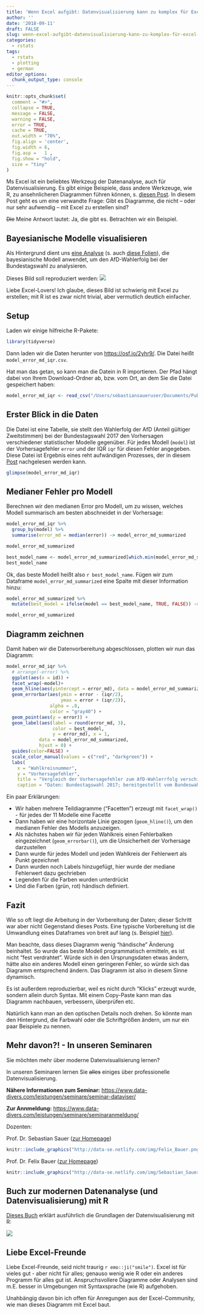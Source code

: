 ```yaml
---
title: 'Wenn Excel aufgibt: Datenvisualisierung kann zu komplex für Excel werden'
author: ''
date: '2018-09-11'
draft: FALSE
slug: wenn-excel-aufgibt-datenvisualisierung-kann-zu-komplex-für-excel-werden
categories:
  - rstats
tags:
  - rstats
  - plotting
  - german
editor_options: 
  chunk_output_type: console
---
```




```r

knitr::opts_chunk$set(
  comment = "#>",
  collapse = TRUE,
  message = FALSE,
  warning = FALSE,
  error = TRUE,
  cache = TRUE,
  out.width = "70%",
  fig.align = 'center',
  fig.width = 6,
  fig.asp =   1 ,
  fig.show = "hold",
  size = "tiny"
)

```




Ms Excel ist ein beliebtes Werkzeug der Datenanalyse, auch für Datenvisualisierung. Es gibt einige Beispiele, dass andere Werkzeuge, wie R, zu ansehnlicheren Diagrammen führen können, s. [diesen Post](https://data-se.netlify.com/2017/11/20/great-dataviz-examples-in-rstats/). In diesem Post geht es um eine verwandte Frage: Gibt es Diagramme, die nicht -- oder nur sehr aufwendig -- mit Excel zu erstellen sind?

~~Die~~ Meine Antwort lautet: Ja, die gibt es. Betrachten wir ein Beispiel.


## Bayesianische Modelle visualisieren


Als Hintergrund dient uns [eine Analyse](https://data-se.netlify.com/2018/08/25/bayesian-modeling-of-populist-party-success-in-german-federal-elections/) (s. auch [diese Folien](http://data-se.netlify.com/slides/afd_dgps2018/afd_dgps2018.html)), 
die bayesianische Modell anwendet, um den AfD-Wahlerfolg bei der Bundestagswahl zu analysieren.

Dieses Bild soll reproduziert werden: ![](http://data-se.netlify.com/slides/afd_dgps2018/img/model_pred.png)

Liebe Excel-Lovers! Ich glaube, dieses Bild ist schwierig mit Excel zu erstellen; mit R ist es zwar nicht trivial, aber vermutlich deutlich einfacher.


## Setup

Laden wir einige hilfreiche R-Pakete:

```r
library(tidyverse)
```



Dann laden wir die Daten herunter von <https://osf.io/2yhr9/>. Die Datei heißt `model_error_md_iqr.csv`.

 Hat man das getan, so kann man die Datein in R importieren. Der Pfad hängt dabei von Ihrem Download-Ordner ab, bzw. vom Ort, an dem Sie die Datei gespeichert haben:


```r
model_error_md_iqr <- read_csv("/Users/sebastiansaueruser/Documents/Publikationen/blog_ses/data_se/data/afd/model_error_md_iqr.csv")
```


## Erster Blick in die Daten


Die Datei ist eine Tabelle, sie stellt den Wahlerfolg der AfD (Anteil gültiger Zweitstimmen) bei der Bundestagswahl 2017 den Vorhersagen verschiedener statistischer Modelle gegenüber. Für jedes Modell (`model`) ist der Vorhersagefehler `error` und der IQR `iqr` für diesen Fehler angegeben. Diese Datei ist Ergebnis eines reht aufwändigen Prozesses, der in diesem [Post](https://data-se.netlify.com/2018/08/25/bayesian-modeling-of-populist-party-success-in-german-federal-elections/) nachgelesen werden kann.

```r
glimpse(model_error_md_iqr)
```



## Medianer Fehler pro Modell
Berechnen wir den medianen Error pro Modell, um zu wissen, welches Modell summarisch am besten abschneidet in der Vorhersage:

```r
model_error_md_iqr %>% 
  group_by(model) %>%
  summarise(error_md = median(error)) -> model_error_md_summarized

model_error_md_summarized

best_model_name <- model_error_md_summarized[which.min(model_error_md_summarized$error_md), 1] %>% simplify()
best_model_name

```


Ok, das beste Modell heißt also `r best_model_name`. Fügen wir zum Dataframe `model_error_md_summarized` eine Spalte mit dieser Information hinzu:


```r
model_error_md_summarized %>% 
  mutate(best_model = ifelse(model == best_model_name, TRUE, FALSE)) -> model_error_md_summarized

model_error_md_summarized
```


## Diagramm zeichnen

Damit haben wir die Datenvorbereitung abgeschlossen, plotten wir nun das Diagramm:

```r
model_error_md_iqr %>% 
  # arrange(-error) %>% 
  ggplot(aes(x = id)) +
  facet_wrap(~model)+
  geom_hline(aes(yintercept = error_md), data = model_error_md_summarized) +
  geom_errorbar(aes(ymin = error - (iqr/2),
                    ymax = error + (iqr/2)),
                alpha = .8,
                color = "gray40") +
  geom_point(aes(y = error)) +
  geom_label(aes(label = round(error_md, 3),
                 color = best_model,
                 y = error_md), x = 1,  
            data = model_error_md_summarized, 
            hjust = 0) +
  guides(color=FALSE) +
  scale_color_manual(values = c("red", "darkgreen")) +
  labs(
    x = "Wahlkreisnummer",
    y = "Vorhersagefehler",
    title = "Vergleich der Vorhersagefehler zum AfD-Wahlerrfolg verschiedener Modelle",
    caption = "Daten: Bundestagswahl 2017; bereitgestellt vom Bundeswahlleiter")
```


Ein paar Erklärungen:


- Wir haben mehrere Teildiagramme ("Facetten") erzeugt mit `facet_wrap()` - für jedes der 11 Modelle eine Facette
- Dann haben wir eine horizontale Linie gezogen (`geom_hline()`), um den medianen Fehler des Modells anzuzeigen.
- Als nächstes haben wir für jeden Wahlkreis einen Fehlerbalken eingezeichnet (`geom_errorbar()`), um die Unsicherheit der Vorhersage darzustellen
- Dann wurde für jedes Modell und jeden Wahlkreis der Fehlerwert als Punkt gezeichnet
- Dann wurden noch Labels hinzugefügt, hier wurde der mediane Fehlerwert dazu gechrieben
- Legenden für die Farben wurden unterdrückt
- Und die Farben (grün, rot) händisch definiert.



## Fazit

Wie so oft liegt die Arbeitung in der Vorbereitung der Daten; dieser Schritt war aber nicht Gegenstand dieses Posts. Eine typische Vorbereitung ist die Umwandlung eines Dataframes von breit auf lang (s. Beispiel [hier](https://data-se.netlify.com/2016/07/04/gather-long-to-wide-format/)).


Man beachte, dass dieses Diagramm wenig "händische" Änderung beinhaltet. So wurde das beste Modell programmatisch ermitteln, es ist nicht "fest verdrahtet". Würde sich in den Ursprungsdaten etwas ändern, hätte also ein anderes Modell einen geringeren Fehler, so würde sich das Diagramm entsprechend ändern. Das Diagramm ist also in diesem Sinne dynamisch.

Es ist außerdem reproduzierbar, weil es nicht durch "Klicks" erzeugt wurde, sondern allein durch Syntax. Mit einem Copy-Paste kann man das Diagramm nachbauen, verbessern, überprüfen etc.

Natürlich kann man an den optischen Details noch drehen. So könnte man den Hintergrund, die Farbwahl oder die Schriftgrößen ändern, um nur ein paar Beispiele zu nennen.


## Mehr davon?! - In unseren Seminaren

Sie möchten mehr über moderne Datenvisualisierung lernen?

In unseren Seminaren lernen Sie ~~alles~~ einiges über professionelle Datenvisualisierung.

**Nähere Informationen zum Seminar:** <https://www.data-divers.com/leistungen/seminare/seminar-dataviser/> 

**Zur Annmeldung:** <https://www.data-divers.com/leistungen/seminare/seminaranmeldung/>



Dozenten:


Prof. Dr. Sebastian Sauer ([zur Homepage](https://www.data-divers.com/))

```r
knitr::include_graphics("http://data-se.netlify.com/img/Felix_Bauer.png")
```


Prof. Dr. Felix Bauer ([zur Homepage](https://bauer-projektmanagement.de/))

```r
knitr::include_graphics("http://data-se.netlify.com/img/Sebastian_Sauer_hoch.jpg")
```




## Buch zur modernen Datenanalyse (und Datenvisualisierung) mit R

[Dieses Buch](https://www.springer.com/us/book/9783658215866) erklärt ausführlich die Grundlagen der Datenvisualisierung mit R:

![](https://images.springer.com/sgw/books/medium/9783658215866.jpg)



## Liebe Excel-Freunde


Liebe Excel-Freunde, seid nicht traurig `r emo::ji("smile")`. Excel ist für vieles gut - aber nicht für alles; genauso wenig wie R oder ein anderes Programm für alles gut ist.
Anspruchsvollere Diagramme oder Analysen sind m.E. besser in Umgebungen mit Syntaxsprache (wie R) aufgehoben.

Unahbängig davon bin ich offen für Anregungen aus der Excel-Community, wie man dieses Diagramm mit Excel baut.



